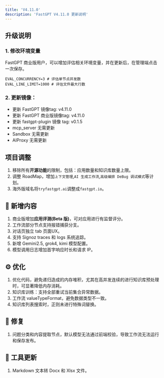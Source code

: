 ```yaml
---
title: 'V4.11.0'
description: 'FastGPT V4.11.0 更新说明'
---
```


## 升级说明

### 1. 修改环境变量

FastGPT 商业版用户，可以增加评估相关环境变量，并在更新后，在管理端点击一次保存。

```
EVAL_CONCURRENCY=3 # 评估单节点并发数
EVAL_LINE_LIMIT=1000 # 评估文件最大行数
```

### 2. 更新镜像：

- 更新 FastGPT 镜像tag: v4.11.0
- 更新 FastGPT 商业版镜像tag: v4.11.0
- 更新 fastgpt-plugin 镜像 tag: v0.1.5
- mcp_server 无需更新
- Sandbox 无需更新
- AIProxy 无需更新

## 项目调整

1. 移除所有**开源功能**的限制，包括：应用数量和知识库数量上限。
2. 调整 RoadMap，增加`上下文管理`,`AI 生成工作流`,`高级编排 DeBug 调试模式`等计划。
3. 海外版域名将`tryfastgpt.ai`调整成`fastgpt.io`。

## 🚀 新增内容

1. 商业版增加**应用评测(Beta 版)**，可对应用进行有监督评分。
2. 工作流部分节点支持报错捕获分支。
3. 对话页独立 tab 页面UX。
4. 支持 Signoz traces 和 logs 系统追踪。
5. 新增 Gemini2.5, grok4, kimi 模型配置。
6. 模型调用日志增加首字响应时长和请求 IP。
   
## ⚙️ 优化

1. 优化代码，避免递归造成的内存堆积，尤其在高并发连续的进行知识库预处理时，可显著降低内存消耗。
2. 知识库训练：支持全部重试当前集合异常数据。
3. 工作流 valueTypeFormat，避免数据类型不一致。
4. 知识库列表搜索时，正则未进行特殊词替换。

## 🐛 修复

1. 问题分类和内容提取节点，默认模型无法通过前端校验，导致工作流无法运行和保存发布。

## 🔨 工具更新

1. Markdown 文本转 Docx 和 Xlsx 文件。